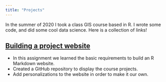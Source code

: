 ```yaml
---
title: "Projects"
---
```


In the summer of 2020 I took a class GIS course based in R. I wrote some code, and did some cool data science. Here is a collection of links! 

## [Building a project website](file:///C:/Users/hopew/Desktop/github176/hopewilcox.github.io/index.html)

- In this assignment we learned the basic requirements to build an R Markdown website.
- Created a GitHub repository to display the course projects.
- Add personalizations to the website in order to make it our own.
